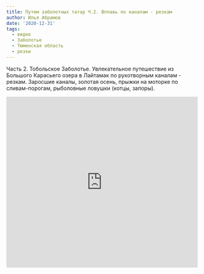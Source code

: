 ```yaml
---
title: Путем заболотных татар Ч.2. Вплавь по каналам - резкам
author: Илья Абрамов
date: '2020-12-31'
tags:
  - видео
  - Заболотье
  - Тюменская область
  - резки
---
```


Часть 2. Тобольское Заболотье. Увлекательное путешествие из Большого Карасьего озера в Лайтамак по рукотворным каналам - резкам. Заросшие каналы, золотая осень, прыжки на моторке по сливам-порогам, рыболовные ловушки (котцы, запоры).

<iframe width="100%" height="450" src="https://www.youtube.com/embed/A2-a1kC5LWc" title="YouTube video player" frameborder="0" allow="accelerometer; autoplay; clipboard-write; encrypted-media; gyroscope; picture-in-picture" allowfullscreen></iframe>